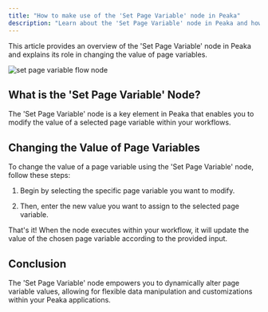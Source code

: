 ```yaml
---
title: "How to make use of the 'Set Page Variable' node in Peaka"
description: "Learn about the 'Set Page Variable' node in Peaka and how you can use it to change the value of page variables"
---
```


This article provides an overview of the 'Set Page Variable' node in Peaka and explains its role in changing the value of page variables.

<img
  src="https://cdn.peaka.com/jexl/flows/set-page-variable-1.png"
  alt="set page variable flow node"
/>

## What is the 'Set Page Variable' Node?

The 'Set Page Variable' node is a key element in Peaka that enables you to modify the value of a selected page variable within your workflows.

## Changing the Value of Page Variables

To change the value of a page variable using the 'Set Page Variable' node, follow these steps:

1. Begin by selecting the specific page variable you want to modify.

2. Then, enter the new value you want to assign to the selected page variable.

That's it! When the node executes within your workflow, it will update the value of the chosen page variable according to the provided input.

## Conclusion

The 'Set Page Variable' node empowers you to dynamically alter page variable values, allowing for flexible data manipulation and customizations within your Peaka applications.
